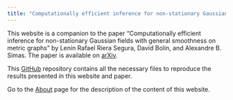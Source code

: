 ```yaml
---
title: "Computationally efficient inference for non-stationary Gaussian fields with general smoothness on  metric graphs"
---
```


This website is a companion to the paper "Computationally efficient inference for non-stationary Gaussian fields with general smoothness on  metric graphs" by Lenin Rafael Riera Segura, David Bolin, and Alexandre B. Simas. The paper is available on [arXiv](https://arxiv.org/abs/0000.00000).

This [GitHub](https://github.com/leninrafaelrierasegura/GWMF) repository contains all the necessary files to reproduce the results presented in this website and paper.

Go to the [About](about.html) page for the description of the content of this website.